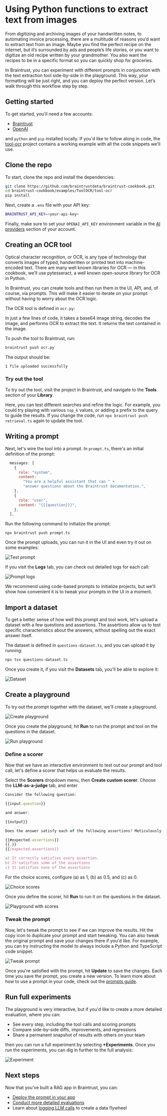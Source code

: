 # Using Python functions to extract text from images

From digitizing and archiving images of your handwritten notes, to automating invoice processing, there are a multitude of reasons you’d want to extract text from an image. Maybe you find the perfect recipe on the internet, but it’s surrounded by ads and people’s life stories, or you want to digitize an old recipe written by your grandmother. You also want the recipes to be in a specific format so you can quickly shop for groceries. 

In Braintrust, you can experiment with different prompts in conjunction with the text extraction tool side-by-side in the playground. This way, your formatting will be just right, and you can deploy the perfect version. Let’s walk through this workflow step by step.

## Getting started

To get started, you'll need a few accounts:

- [Braintrust](https://www.braintrust.dev/signup)
- [OpenAI](https://platform.openai.com/signup)

and `python` and `pip` installed locally. If you'd like to follow along in code,
the [tool-ocr](https://github.com/braintrustdata/braintrust-cookbook/tree/main/examples/ToolRAG/tool-rag)
project contains a working example with all the code snippets we'll use.

## Clone the repo

To start, clone the repo and install the dependencies:

```bash
git clone https://github.com/braintrustdata/braintrust-cookbook.git
cd braintrust-cookbook/examples/ToolOCR/tool-ocr
pip install
```

Next, create a `.env` file with your API key:

```bash
BRAINTRUST_API_KEY=<your-api-key>
```

Finally, make sure to set your `OPENAI_API_KEY` environment variable in the [AI providers](https://www.braintrust.dev/app/braintrustdata.com/settings/secrets) section
of your account.

## Creating an OCR tool

Optical character recognition, or OCR, is any type of technology that converts images of typed, handwritten or printed text into machine-encoded text. There are many well known libraries for OCR — in this cookbook, we’ll use pytesseract, a well known open-source library for OCR in Python.

In Braintrust, you can create tools and then run them in the UI, API, and, of course, via prompts. This will make it easier to iterate on your prompt without having to worry about the OCR logic. 

The OCR tool is defined in `ocr.py`:



In just a few lines of code, it takes a base64 image string, decodes the image, and performs OCR to extract the text. It returns the text contained in the image. 

To push the tool to Braintrust, run:

```bash
braintrust push ocr.py
```

The output should be:

```
1 file uploaded successfully
```

### Try out the tool

To try out the tool, visit the project in Braintrust, and navigate to the **Tools** section of your **Library**.


Here, you can test different searches and refine the logic. For example, you could try playing with various
`top_k` values, or adding a prefix to the query to guide the results. If you change the code, run
`npx braintrust push retrieval.ts` again to update the tool.

## Writing a prompt

Next, let's wire the tool into a prompt. In `prompt.ts`, there's an initial definition of the prompt:

```javascript
  messages: [
    {
      role: "system",
      content:
        "You are a helpful assistant that can " +
        "answer questions about the Braintrust documentation.",
    },
    {
      role: "user",
      content: "{{{question}}}",
    },
  ],
```

Run the following command to initialize the prompt:

```
npx braintrust push prompt.ts
```

Once the prompt uploads, you can run it in the UI and even try it out on some examples:

![Test prompt](./assets/Test-prompt.gif)

If you visit the **Logs** tab, you can check out detailed logs for each call:

![Prompt logs](./assets/Prompt-logs.png)

<Callout type="info">
  We recommend using code-based prompts to initialize projects, but we'll show
  how convenient it is to tweak your prompts in the UI in a moment.
</Callout>

## Import a dataset

To get a better sense of how well this prompt and tool work, let's upload a dataset with
a few questions and assertions. The assertions allow us to test specific characteristics
about the answers, without spelling out the exact answer itself.

The dataset is defined in `questions-dataset.ts`, and you can upload it by running:

```bash
npx tsx questions-dataset.ts
```

Once you create it, if you visit the **Datasets** tab, you'll be able to explore it:

![Dataset](./assets/Dataset.png)

## Create a playground

To try out the prompt together with the dataset, we'll create a playground.

![Create playground](./assets/Create-playground.gif)

Once you create the playground, hit **Run** to run the prompt and tool on the questions
in the dataset.

![Run playground](./assets/Run-playground.gif)

### Define a scorer

Now that we have an interactive environment to test out our prompt and tool call, let's define
a scorer that helps us evaluate the results.

Select the **Scorers** dropdown menu, then **Create custom scorer**. Choose the **LLM-as-a-judge** tab, and enter

```javascript
Consider the following question:

{{input.question}}

and answer:

{{output}}

Does the answer satisfy each of the following assertions? Meticulously check each one, and write out your reasoning in the rationale section.

{{#expected.assertions}}
{{.}}
{{/expected.assertions}}

a) It correctly satisfies every assertion.
b) It satisfies some of the assertions
c) It satisfies none of the assertions
```

For the choice scores, configure (a) as 1, (b) as 0.5, and (c) as 0.

![Choice scores](./assets/Choice-scores.png)

Once you define the scorer, hit **Run** to run it on the questions in the dataset.

![Playground with scores](./assets/Playground-scored.png)

### Tweak the prompt

Now, let's tweak the prompt to see if we can improve the results. Hit the copy icon to duplicate your prompt and start tweaking. You can also tweak the original prompt and save your changes there if you'd like. For example, you can try instructing the model to always include a Python and
TypeScript code snippet.

![Tweak prompt](./assets/Tweak-prompt.gif)

Once you're satisfied with the prompt, hit **Update** to save the changes. Each time you save the prompt, you
create a new version. To learn more about how to use a prompt in your code, check out the
[prompts guide](/docs/guides/prompts#using-prompts-in-your-code).

## Run full experiments

The playground is very interactive, but if you'd like to create a more detailed evaluation, where you can:

- See every step, including the tool calls and scoring prompts
- Compare side-by-side diffs, improvements, and regressions
- Share a permanent snapshot of results with others on your team

then you can run a full experiment by selecting **+Experiments**. Once you run the experiments, you can dig in further to the full analysis:

![Experiment](./assets/Experiment.png)

## Next steps

Now that you've built a RAG app in Braintrust, you can:

- [Deploy the prompt in your app](/docs/guides/prompts#using-prompts-in-your-code)
- [Conduct more detailed evaluations](/docs/guides/evals)
- Learn about [logging LLM calls](/docs/guides/logging) to create a data flywheel

